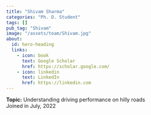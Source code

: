 ```yaml
---
title: "Shivam Sharma"
categories: "Ph. D. Student"
tags: []
pub_tag: "Shivam"
image: "/assets/team/Shivam.jpg"
about:
  id: hero-heading
  links:
    - icon: book
      text: Google Scholar
      href: https://scholar.google.com/
    - icon: linkedin
      text: LinkedIn
      href: https://linkedin.com
---
```


:::{#hero-heading}
**Topic:** Understanding driving performance on hilly roads
 <br>
Joined in July, 2022
:::